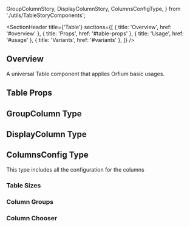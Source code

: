   GroupColumnStory,
  DisplayColumnStory,
  ColumnsConfigType,
} from './utils/TableStoryComponents';

<Meta of={TableStories} />

<SectionHeader
  title={'Table'}
  sections={[
    { title: 'Overview', href: '#overview' },
    { title: 'Props', href: '#table-props' },
    { title: 'Usage', href: '#usage' },
    { title: 'Variants', href: '#variants' },
  ]}
/>

## Overview

A universal Table component that applies Orfium basic usages.

## Table Props

<ArgTypes of={Table} />

## GroupColumn Type

<ArgTypes of={GroupColumnStory} />

## DisplayColumn Type

<ArgTypes of={DisplayColumnStory} />

## ColumnsConfig Type

This type includes all the configuration for the columns

<ArgTypes of={ColumnsConfigType} />

<SubsectionHeader title="Variants" />

### Table Sizes

<Canvas of={TableStories.TableSizes} />

### Column Groups

<Canvas of={TableStories.ColumnGroups} />

### Column Chooser

<Canvas of={TableStories.ColumnChooser} />
